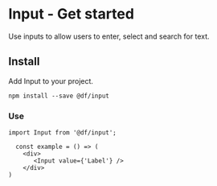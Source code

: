 
<Meta title="Basic UI Components/Input/Get started" />

# Input - Get started

Use inputs to allow users to enter, select and search for text.

## Install

Add Input to your project.

`npm install --save @df/input`

### **Use**

`import Input from '@df/input';`

```
  const example = () => (
    <div>
       <Input value={'Label'} />
    </div>
)
```

